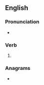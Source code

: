 {{also|TASed}}
==English==

===Pronunciation===
* {{IPA|en|/teɪzd/}}

===Verb===
{{head|en|verb form}}

# {{en-past of|tase}}

===Anagrams===
* {{anagrams|en|a=adest|AEDST|Deats|Stade|Stead|asdet|dates|desat|sadet|sated|stade|stead|tsade}}